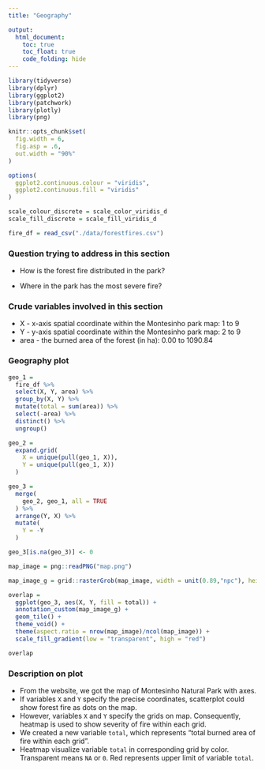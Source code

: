 ```yaml
---
title: "Geography"

output: 
  html_document:
    toc: true
    toc_float: true
    code_folding: hide
---
```


```r
library(tidyverse)
library(dplyr)
library(ggplot2)
library(patchwork)
library(plotly)
library(png)

knitr::opts_chunk$set(
  fig.width = 6,
  fig.asp = .6,
  out.width = "90%"
)

options(
  ggplot2.continuous.colour = "viridis",
  ggplot2.continuous.fill = "viridis"
)

scale_colour_discrete = scale_color_viridis_d
scale_fill_discrete = scale_fill_viridis_d

fire_df = read_csv("./data/forestfires.csv")
```

### Question trying to address in this section

* How is the forest fire distributed in the park? 

* Where in the park has the most severe fire?

### Crude variables involved in this section

* X - x-axis spatial coordinate within the Montesinho park map: 1 to 9
* Y - y-axis spatial coordinate within the Montesinho park map: 2 to 9
* area - the burned area of the forest (in ha): 0.00 to 1090.84

### Geography plot

```r
geo_1 = 
  fire_df %>% 
  select(X, Y, area) %>% 
  group_by(X, Y) %>% 
  mutate(total = sum(area)) %>% 
  select(-area) %>% 
  distinct() %>% 
  ungroup() 

geo_2 = 
  expand.grid(
    X = unique(pull(geo_1, X)),
    Y = unique(pull(geo_1, X))
  )

geo_3 = 
  merge(
    geo_2, geo_1, all = TRUE
  ) %>% 
  arrange(Y, X) %>% 
  mutate(
    Y = -Y
  ) 

geo_3[is.na(geo_3)] <- 0

map_image = png::readPNG("map.png")

map_image_g = grid::rasterGrob(map_image, width = unit(0.89,"npc"), height = unit(0.89,"npc"))

overlap = 
  ggplot(geo_3, aes(X, Y, fill = total)) + 
  annotation_custom(map_image_g) +
  geom_tile() +
  theme_void() +
  theme(aspect.ratio = nrow(map_image)/ncol(map_image)) +
  scale_fill_gradient(low = "transparent", high = "red")

overlap
```

### Description on plot

* From the website, we got the map of Montesinho Natural Park with axes. 
* If variables `X` and `Y` specify the precise coordinates, scatterplot could show forest fire as dots on the map. 
* However, variables `X` and `Y` specify the grids on map. Consequently, heatmap is used to show severity of fire within each grid.
* We created a new variable `total`, which represents "total burned area of fire within each grid". 
* Heatmap visualize variable `total` in corresponding grid by color. Transparent means `NA` or `0`. Red represents upper limit of variable `total`.
